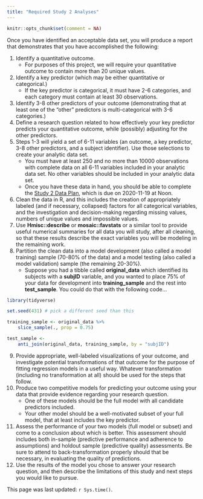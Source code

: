 ```yaml
---
title: "Required Study 2 Analyses"
---
```


```r
knitr::opts_chunk$set(comment = NA)
```

Once you have identified an acceptable data set, you will produce a report that demonstrates that you have accomplished the following:

1. Identify a quantitative outcome. 
    - For purposes of this project, we will require your quantitative outcome to contain more than 20 unique values.
2. Identify a key predictor (which may be either quantitative or categorical.)
    - If the key predictor is categorical, it must have 2-6 categories, and each category must contain at least 30 observations.
3. Identify 3-8 other predictors of your outcome (demonstrating that at least one of the "other" predictors is multi-categorical with 3-6 categories.)
4. Define a research question related to how effectively your key predictor predicts your quantitative outcome, while (possibly) adjusting for the other predictors.
5. Steps 1-3 will yield a set of 6-11 variables (an outcome, a key predictor, 3-8 other predictors, and a subject identifier). Use those selections to create your analytic data set.
    - You must have at least 250 and no more than 10000 observations with complete data on all 6-11 variables included in your analytic data set. No other variables should be included in your analytic data set.
    - Once you have these data in hand, you should be able to complete the [Study 2 Data Plan](your5.html), which is due on 2020-11-19 at Noon.
6. Clean the data in R, and this includes the creation of appropriately labeled (and if necessary, collapsed) factors for all categorical variables, and the investigation and decision-making regarding missing values, numbers of unique values and impossible values.
7. Use **Hmisc::describe** or **mosaic::favstats** or a similar tool to provide useful numerical summaries for all data you will study, after all cleaning, so that these results describe the exact variables you will be modeling in the remaining work.
8. Partition the clean data into a model development (also called a model training) sample (70-80% of the data) and a model testing (also called a model validation) sample (the remaining 20-30%).
    - Suppose you had a tibble called **original_data** which identified its subjects with a **subjID** variable, and you wanted to place 75% of your data for development into **training_sample** and the rest into **test_sample**. You could do that with the following code...
    
```r
library(tidyverse)

set.seed(431) # pick a different seed than this

training_sample <- original_data %>% 
    slice_sample(., prop = 0.75)

test_sample <- 
    anti_join(original_data, training_sample, by = "subjID")
```
    
9. Provide appropriate, well-labeled visualizations of your outcome, and investigate potential transformations of that outcome for the purpose of fitting regression models in a useful way. Whatever transformation (including no transformation at all) should be used for the steps that follow.
10. Produce two competitive models for predicting your outcome using your data that provide evidence regarding your research question.
    - One of these models should be the full model with all candidate predictors included.
    - Your other model should be a well-motivated subset of your full model, that at least includes the key predictor.
11. Assess the performance of your two models (full model or subset) and come to a conclusion about which is better. This assessment should includes both in-sample (predictive performance and adherence to assumptions) and holdout sample (predictive quality) assessments. Be sure to attend to back-transformation properly should that be necessary, in evaluating the quality of predictions.
12. Use the results of the model you chose to answer your research question, and then describe the limitations of this study and next steps you would like to pursue.

This page was last updated: `r Sys.time()`.
